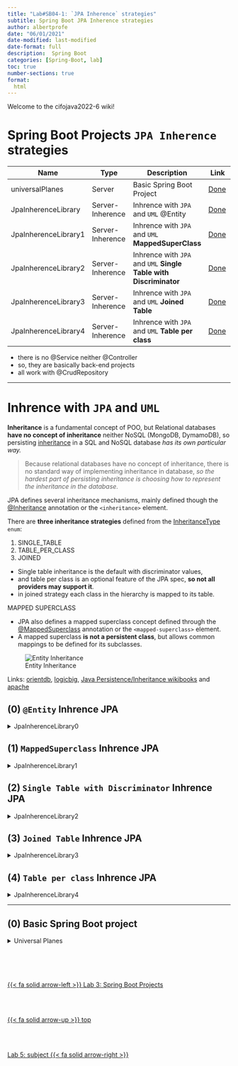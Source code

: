 ```yaml
---
title: "Lab#SB04-1: `JPA Inherence` strategies"
subtitle: Spring Boot JPA Inherence strategies
author: albertprofe
date: "06/01/2021"
date-modified: last-modified
date-format: full
description:  Spring Boot
categories: [Spring-Boot, lab]
toc: true
number-sections: true
format:
  html
---
```



Welcome to the cifojava2022-6 wiki!

# Spring Boot Projects `JPA Inherence` strategies

| Name | Type | Description | Link |
| ------------- | ------------- | ------------- | -------------
|  universalPlanes| Server | Basic Spring Boot Project | [Done](https://github.com/AlbertProfe/cifojava2022-6/tree/main/universalplanes) |
|  JpaInherenceLibrary | Server-Inherence | Inhrence with `JPA` and `UML` @Entity | [Done](https://github.com/AlbertProfe/cifojava2022-6/tree/main/jpainherencelibrary) |
|  JpaInherenceLibrary1 | Server-Inherence | Inhrence with `JPA` and `UML` **MappedSuperClass** | [Done](https://github.com/AlbertProfe/cifojava2022-6/tree/main/jpainherencelibrary1) |
|  JpaInherenceLibrary2 | Server-Inherence | Inhrence with `JPA` and `UML` **Single Table with Discriminator** | [Done](https://github.com/AlbertProfe/cifojava2022-6/tree/main/jpainherencelibrary2) |
|  JpaInherenceLibrary3 | Server-Inherence | Inhrence with `JPA` and `UML` **Joined Table** | [Done](https://github.com/AlbertProfe/cifojava2022-6/tree/main/jpainherencelibrary3) |
|  JpaInherenceLibrary4 | Server-Inherence | Inhrence with `JPA` and `UML` **Table per class** | [Done](https://github.com/AlbertProfe/cifojava2022-6/tree/main/jpainherencelibrary4) |

* there is no @Service neither @Controller
* so, they are basically back-end projects
* all work with @CrudRepository

***

# Inhrence with `JPA` and `UML`

**Inheritance** is a fundamental concept of POO, but Relational databases **have no concept of inheritance** neither NoSQL (MongoDB, DymamoDB), so persisting [inheritance](https://en.wikibooks.org/wiki/Java_Persistence/Inheritance) in a SQL and NoSQL database _has its own particular way._  

> Because relational databases have no concept of inheritance, there is no standard way of implementing inheritance in database, _so the hardest part of persisting inheritance is choosing how to represent the inheritance in the database._

JPA defines several inheritance mechanisms, mainly defined though the [@Inheritance](https://docs.oracle.com/javaee/7/api/javax/persistence/Inheritance.html) annotation or the `<inheritance>` element.

There are **three inheritance strategies** defined from the [InheritanceType](https://docs.oracle.com/javaee/7/api/javax/persistence/InheritanceType.html) `enum`:

1. SINGLE_TABLE
1. TABLE_PER_CLASS
1. JOINED

* Single table inheritance is the default with discriminator values,
* and table per class is an optional feature of the JPA spec, **so not all providers may support it**.
* in joined strategy each class in the hierarchy is mapped to its table.

MAPPED SUPERCLASS

* JPA also defines a mapped superclass concept defined through the [@MappedSuperclass](https://docs.oracle.com/javaee/7/api/javax/persistence/MappedSuperclass.html) annotation or the `<mapped-superclass>` element.
* A mapped superclass **is not a persistent class**, but allows common mappings to be defined for its subclasses.

![Entity Inheritance]( https://drive.google.com/uc?id=1zDupRF_e-Sr7ZpBo8tPw5uQI79RDS-vh)

Links: [orientdb](https://orientdb.com/docs/2.2.x/Teleporter-Table-Per-Concrete-Class-Inheritance.html), [logicbig](https://www.logicbig.com/tutorials/java-ee-tutorial/jpa/mapped-super-class.html), [Java Persistence/Inheritance wikibooks](https://en.wikibooks.org/wiki/Java_Persistence/Inheritance) and
[apache](https://openjpa.apache.org/builds/2.2.0/apache-openjpa/docs/jpa_overview_mapping_inher.html)

## (0) `@Entity` Inhrence JPA

<details>
<summary>JpaInherenceLibrary0</summary>

* Base project:
  * POM
  * @Entity: `Book` (SuperClass), `ItemBook`, `RareBook` and `Auhtor`
  * `n:m` :  `Book`<> `Auhtor`
  * DataBase H2: application.properties
  * Command Line Runner with methods to test
  * @CrudRepository JPA 2.0, @Component (`CommandLineRunner`) and @Test (`Jupiter`)

* New Topics
  * How to code `inherence` and JPA uses **SINGLE_TABLE strategy by default**

          @Entity
          public class Book {}


          @Entity(name="BookItem")
          public class ItemBook extends Book {
          
             @ManyToMany(cascade = CascadeType.ALL, fetch = FetchType.EAGER)
             @JoinTable(name = "AUTHOR_BOOK_JOIN_TABLE",
                       joinColumns = { @JoinColumn(name = "AUTHOR_FK" )},
                       inverseJoinColumns = { @JoinColumn(name = "BOOK_FK" )})
             private Set<Author>authors = new HashSet<Author>();
          }

 
          @Entity(name="RareItem")
          public class RareItem extends Book {}


          @Entity(name="Author")
          @Table(name="AUTHOR_TABLE")
          public class Author {}

* Versions
  * [JpaInherenceLibrary v 1.1](https://github.com/AlbertProfe/cifojava2022-6/tree/main/jpainherencelibrary) : without @MappedSuperClass and @Entity superclass, **Single Table strategy is applied BY DEFAULT**

</details>

## (1) `MappedSuperclass` Inhrence JPA

<details>
<summary>JpaInherenceLibrary1</summary>

* Base project:
  * POM
  * @Entity: `ItemBook`, `RareBook` and `Auhtor`
  * Non-@Entity: `Book`
  * DataBase H2: application.properties
  * Command Line Runner with methods to test
  * @CrudRepository JPA 2.0, @Component (`CommandLineRunner`) and @Test (`Jupiter`)

* New Topics
  * How **can not** we code `@MappedSuperclass` and `@ManyToMany` **author**

          @MappedSuperclass
          public abstract class Book {}


          @Entity(name="BookItem")
          @Table(name="ITEM_BOOK_TABLE")
          public class ItemBook extends Book {
          
             @ManyToMany(cascade = CascadeType.ALL, fetch = FetchType.EAGER)
             @JoinTable(name = "AUTHOR_BOOK_JOIN_TABLE",
                         joinColumns = { @JoinColumn(name = "AUTHOR_FK" )},
                         inverseJoinColumns = { @JoinColumn(name = "BOOK_FK" )})
             private Set<Author>authors = new HashSet<Author>();
          }

 
          @Entity(name="RareItem")
          @Table(name="RARE_ITEM_TABLE")
          public class RareItem extends Book {}


          @Entity(name="Author")
          @Table(name="AUTHOR_TABLE")
          public class Author {}

  * With @MappedSuperclass **any relationship can't be done**

      ![With @MappedSuperclass]( https://drive.google.com/uc?id=1r5X1ZnGXb_e-nobKxviNFDpA2eNW_D-2)
  
  * With @MappedSuperclass, one SuperClass and two SubClasses:

      ![With @MappedSuperclass]( https://drive.google.com/uc?id=1t3Z1Xx1nH2v2FkSMaG_J8cIij4RV_3gd)

* Versions
  * [JpaInherenceLibrary1 v 1.0](https://github.com/AlbertProfe/cifojava2022-6/tree/main/jpainherencelibrary1) : not using `author` just inherence without relatonship @ManyToMany

</details>

## (2) `Single Table with Discriminator` Inhrence JPA

<details>
<summary>JpaInherenceLibrary2</summary>

* Base project:
  * POM
  * @Entity: `Book` (SuperClass), `ItemBook`, `RareBook` and `Auhtor`
  * `n:m` :  `Book`<> `Auhtor`
  * DataBase H2 : application.properties
  * Command Line Runner with methods to test
  * @CrudRepository JPA 2.0, @Component (`CommandLineRunner`) and @Test (`Jupiter`)

* New Topics
  * How to code `@Inheritance(strategy = InheritanceType.SINGLE_TABLE)`

           @Entity
           @Inheritance(strategy = InheritanceType.SINGLE_TABLE)
           @DiscriminatorColumn(name="BOOK_TYPE", 
                 discriminatorType = DiscriminatorType.STRING)
           public class Book {}


          @Entity(name="BookItem")
          @Table(name="BOOK_ITEM_TABLE")
          @DiscriminatorValue(value= "ITEMBOOK")
          public class BookItem extends Book {
          
          @ManyToMany(cascade = CascadeType.ALL, fetch = FetchType.EAGER)
          @JoinTable(name = "AUTHOR_BOOK_JOIN_TABLE",
                 joinColumns = { @JoinColumn(name = "AUTHOR_FK" )},
                 inverseJoinColumns = { @JoinColumn(name = "BOOK_FK" )})
          private Set<Author>authors = new HashSet<Author>();}
 

          @Entity(name="RareItem")
          @Table(name="RARE_ITEM_TABLE")
          @DiscriminatorValue(value= "REAREBOOK")
          public class RareItem extends Book {}


          @Entity(name="Author")
          @Table(name="AUTHOR_TABLE")
          public class Author {}

* With @Inheritance and **SINGLE_TABLE**

      ![@Inheritance ]( https://drive.google.com/uc?id=18nfiKnQaim4-lTD21iBwy313Daxtv73H)

[version 1.1](https://github.com/AlbertProfe/cifojava2022-6/tree/main/jpainherencelibrary2) : JpaInherenceLibrary2, SINGLE_TABLE strategy

</details>

## (3) `Joined Table` Inhrence JPA

<details>
<summary>JpaInherenceLibrary3</summary>

* Base project:
  * POM
  * @Entity: `Book` (SuperClass), `ItemBook`, `RareBook` and `Auhtor`
  * `n:m` :  `Book`<> `Auhtor`
  * DataBase H2 : application.properties
  * Command Line Runner with methods to test
  * @CrudRepository JPA 2.0, @Component (`CommandLineRunner`) and @Test (`Jupiter`)

* New Topics
  * How to code `@Inheritance(strategy = InheritanceType.JOINED)`

          @Entity
          @Table(name="BOOK_TABLE")
          @Inheritance(strategy = InheritanceType.JOINED)
          @DiscriminatorColumn(name="BOOK_TYPE",
                 discriminatorType = DiscriminatorType.STRING)
          public class Book {}


          @Entity(name="BookItem")
          @Table(name="BOOK_ITEM_TABLE")
          @PrimaryKeyJoinColumn(name = "bookItemId")
          @DiscriminatorValue(value= "ITEMBOOK")
          public class BookItem extends Book {
          
          @ManyToMany(cascade = CascadeType.ALL, fetch = FetchType.EAGER)
          @JoinTable(name = "AUTHOR_BOOK_JOIN_TABLE",
                 joinColumns = { @JoinColumn(name = "AUTHOR_FK" )},
                 inverseJoinColumns = { @JoinColumn(name = "BOOK_FK" )})
          private Set<Author>authors = new HashSet<Author>();}
 

          @Entity(name="RareItem")
          @Table(name="RARE_ITEM_TABLE")
          @PrimaryKeyJoinColumn(name = "rareItemId")
          @DiscriminatorValue(value= "RAREBOOK")
          public class RareItem extends Book {}


          @Entity(name="Author")
          @Table(name="AUTHOR_TABLE")
          public class Author {}

* With @Inheritance and **JOINED**

      ![@Inheritance JOINED](https://drive.google.com/uc?id=1BpxaW7fV_kh4PyFWn3i49nG4SqnKYpAE)

[verison 1.1](https://github.com/AlbertProfe/cifojava2022-6/tree/main/jpainherencelibrary3) : JpaInherenceLibrary3
</details>

## (4) `Table per class` Inhrence JPA

<details>
<summary>JpaInherenceLibrary4</summary>

* Base project:
  * POM
  * @Entity: `Book` (SuperClass), `ItemBook`, `RareBook` and `Auhtor`
  * `n:m` :  `Book`<> `Auhtor`
  * DataBase H2 : application.properties
  * Command Line Runner with methods to test
  * @CrudRepository JPA 2.0, @Component (`CommandLineRunner`) and @Test (`Jupiter`)

* New Topics
  * How to code `@Inheritance(strategy = InheritanceType.TABLE_PER_CLASS)`

          @Entity
          @Table(name="BOOK_TABLE")
          @Inheritance(strategy = InheritanceType.TABLE_PER_CLASS)
          public class Book {}


          @Entity(name="BookItem")
          @Table(name="BOOK_ITEM_TABLE")
          public class BookItem extends Book {
          
          @ManyToMany(cascade = CascadeType.ALL, fetch = FetchType.EAGER)
          @JoinTable(name = "AUTHOR_BOOK_JOIN_TABLE",
               joinColumns = { @JoinColumn(name = "AUTHOR_FK" )},
               inverseJoinColumns = { @JoinColumn(name = "BOOK_FK" )})
          private Set<Author>authors = new HashSet<Author>();}
 

          @Entity(name="RareItem")
          @Table(name="RARE_ITEM_TABLE")
          public class RareItem extends Book {}


          @Entity(name="Author")
          @Table(name="AUTHOR_TABLE")
          public class Author {}

* With @Inheritance and **TABLE_PER_CLASS**

![@Inheritance TABLE PER CLASS](https://drive.google.com/uc?id=1ixCe2sRmIsS_9w7bPkmcdyBZmhKa3GtX)

[version 1.1](https://github.com/AlbertProfe/cifojava2022-6/tree/main/jpainherencelibrary4) : JpaInherenceLibrary4
</details>

***

## (0) Basic Spring Boot project

<details>
<summary>Universal Planes</summary>

* Preliminary works:
  * Create project on [Spring Init](https://start.spring.io/)
  
* [version 1.0](https://github.com/AlbertProfe/cifojava2022-6/tree/main/universalplanes) : spring boot executions

</details>
<!--- navLinks -->
<br><br>
<div class=row>
<br>
<div class='column left previous'>
<br>
[{{< fa solid arrow-left >}} Lab 3: Spring Boot Projects](/springboot/sblab3.qmd)
<br>
</div>
<br>
<div class='column center'>
<br>
[{{< fa solid arrow-up >}} top](#top)
<br>
</div>
<br>
<div class='column right next'>
<br>
[Lab 5: subject  {{< fa solid arrow-right >}}](/springboot/sblab5.qmd)
<br>
</div>
<br>
</div>
